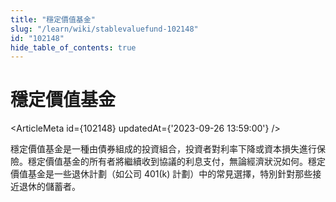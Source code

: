 ```yaml
---
title: "穩定價值基金"
slug: "/learn/wiki/stablevaluefund-102148"
id: "102148"
hide_table_of_contents: true
---
```



# 穩定價值基金

<ArticleMeta id={102148} updatedAt={'2023-09-26 13:59:00'} />
<div className='border-solid border-b border-t-0 my-4 border-[var(--ifm-color-gray-300)]' />

穩定價值基金是一種由債券組成的投資組合，投資者對利率下降或資本損失進行保險。穩定價值基金的所有者將繼續收到協議的利息支付，無論經濟狀況如何。穩定價值基金是一些退休計劃（如公司 401(k) 計劃）中的常見選擇，特別針對那些接近退休的儲蓄者。
